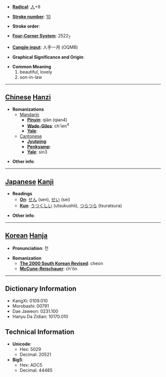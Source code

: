 * '''[[Wiktionary:Chinese radical index| Radical]]''': [[Wiktionary:Chinese radical index 人|人]]+8

* '''[[Wiktionary:Chinese total strokes index|Stroke number]]''': [[Wiktionary:Chinese total strokes index 10|10]]

* '''Stroke order''': 

* '''[[Wiktionary:Chinese four corner index|Four-Corner System]]''': 2522<sub>7</sub>

* '''[[Wiktionary:Chinese Cangjie index|Cangjie input]]''': 人手一月 (OQMB)

* '''Graphical Significance and Origin''': 

* '''Common Meaning'''
*#beautiful, lovely
*# son-in-law


----

== [[Chinese]] [[Hanzi]] ==

* '''Romanizations'''
** [[Mandarin]]
*** '''[[Pinyin]]''': qiàn (qian4)
*** '''[[Wade-Giles]]''': ch'ien<sup>4</sup>
*** '''[[Yale]]''': 
**[[Cantonese]]
***'''[[Jyutping]]''':
***'''[[Penkyamp]]''': 
***'''[[Yale]]''': sin3

* '''Other info''': 

----

== [[Japanese]] [[Kanji]] ==

* '''Readings'''
** '''[[On]]''': [[せん]] (sen), [[せい]] (sei)
** '''[[Kun]]''': [[うつくしい]] (utsukushii), [[つらつら]] (tsuratsura)

* '''Other info''':  

----

== [[Korean]] [[Hanja]] ==

* '''Pronunciation''': 천

* '''Romanization'''
** '''[[The 2000 South Korean Revised Romanization|The 2000 South Korean Revised]]''': cheon
** '''[[McCune-Reischauer]]''': ch'ŏn

----

== Dictionary Information ==

* KangXi: 0109.010
* Morobashi: 00791
* Dae Jaweon: 0231.100
* Hanyu Da Zidian: 10170.010

== Technical Information ==

* '''Unicode''':
** Hex: 5029
** Decimal: 20521
* '''Big5''':
** Hex: ADC5
** Decimal: 44485